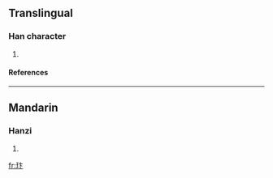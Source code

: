 ==Translingual==
===Han character===
{{Han char|rn=96|rad=玉|as=04|sn=8|four=|canj=一土卜卜 (MGYY)}}
# {{defn|Han|sort=玉04}}
====References====
{{Han ref|kx=0728.070|dkj=20864|dj=1140.070|hdz=21105.020|uh=73A3|ud=29603}}

----
==Mandarin==
===Hanzi===
{{cmn-hanzi|pin=[[bàng]] (bang4), [[biàn]] (bian4)|wg=pang<sup>4</sup>, pien<sup>4</sup>}}
# {{defn|Mandarin}}

[[fr:玣]]